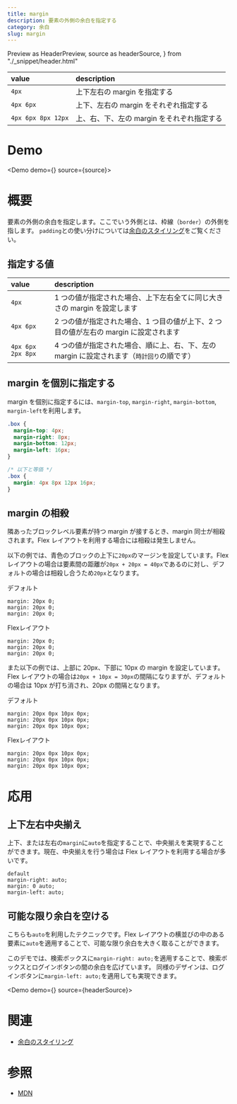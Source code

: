 ```yaml
---
title: margin
description: 要素の外側の余白を指定する
category: 余白
slug: margin
---
```


  Preview as HeaderPreview,
  source as headerSource,
} from "./_snippet/header.html"

| value              | description                                |
| :----------------- | :----------------------------------------- |
| `4px`              | 上下左右の margin を指定する               |
| `4px 6px`          | 上下、左右の margin をそれぞれ指定する     |
| `4px 6px 8px 12px` | 上、右、下、左の margin をそれぞれ指定する |

# Demo

<Demo demo={<Preview />} source={source}>
  <Snippet />
</Demo>

# 概要

要素の外側の余白を指定します。ここでいう外側とは、枠線（`border`）の外側を指します。
`padding`との使い分けについては[余白のスタイリング](/article/space)をご覧ください。

## 指定する値

| value             | description                                                                                |
| :---------------- | :----------------------------------------------------------------------------------------- |
| `4px`             | 1 つの値が指定された場合、上下左右全てに同じ大きさの margin を設定します                   |
| `4px 6px`         | 2 つの値が指定された場合、1 つ目の値が上下、2 つ目の値が左右の margin に設定されます       |
| `4px 6px 2px 8px` | 4 つの値が指定された場合、順に上、右、下、左の margin に設定されます（`時計回り`の順です） |

## margin を個別に指定する

margin を個別に指定するには、`margin-top`, `margin-right`, `margin-bottom`, `margin-left`を利用します。

```css
.box {
  margin-top: 4px;
  margin-right: 8px;
  margin-bottom: 12px;
  margin-left: 16px;
}

/* 以下と等価 */
.box {
  margin: 4px 8px 12px 16px;
}
```

## margin の相殺

隣あったブロックレベル要素が持つ margin が接するとき、margin 同士が相殺されます。Flex レイアウトを利用する場合には相殺は発生しません。

以下の例では、青色のブロックの上下に`20px`のマージンを設定しています。Flex レイアウトの場合は要素間の距離が`20px + 20px = 40px`であるのに対し、デフォルトの場合は相殺し合うため`20px`となります。

<DemoBox className="grid grid-cols-2 gap-6">
  <div className="flex flex-col">
    <p className="text-sm">デフォルト</p>
    <div className="bg-stripe h-max">
      <div className="h-[30px] bg-sky-600 my-5 text-center">
        <code className="text-sm">margin: 20px 0;</code>
      </div>
      <div className="h-[30px] bg-sky-600 my-5 text-center">
        <code className="text-sm">margin: 20px 0;</code>
      </div>
      <div className="h-[30px] bg-sky-600 my-5 text-center">
        <code className="text-sm">margin: 20px 0;</code>
      </div>
    </div>
  </div>
  <div className="flex flex-col">
    <p className="text-sm">Flexレイアウト</p>
    <div className="flex flex-col bg-stripe">
      <div className="h-[30px] bg-sky-600 my-5 text-center">
        <code className="text-sm">margin: 20px 0;</code>
      </div>
      <div className="h-[30px] bg-sky-600 my-5 text-center">
        <code className="text-sm">margin: 20px 0;</code>
      </div>
      <div className="h-[30px] bg-sky-600 my-5 text-center">
        <code className="text-sm">margin: 20px 0;</code>
      </div>
    </div>
  </div>
</DemoBox>

また以下の例では、上部に 20px、下部に 10px の margin を設定しています。
Flex レイアウトの場合は`20px + 10px = 30px`の間隔になりますが、デフォルトの場合は 10px が打ち消され、20px の間隔となります。

<DemoBox className="grid grid-cols-2 gap-6">
  <div className="flex flex-col">
    <p className="text-sm">デフォルト</p>
    <div className="bg-stripe h-max">
      <div className="h-[30px] bg-sky-600 mt-5 mb-2.5 text-center">
        <code className="text-sm">margin: 20px 0px 10px 0px;</code>
      </div>
      <div className="h-[30px] bg-sky-600 mt-5 mb-2.5 text-center">
        <code className="text-sm">margin: 20px 0px 10px 0px;</code>
      </div>
      <div className="h-[30px] bg-sky-600 mt-5 mb-2.5 text-center">
        <code className="text-sm">margin: 20px 0px 10px 0px;</code>
      </div>
    </div>
  </div>
  <div className="flex flex-col">
    <p className="text-sm">Flexレイアウト</p>
    <div className="flex flex-col bg-stripe">
      <div className="h-[30px] bg-sky-600 mt-5 mb-2.5 text-center">
        <code className="text-sm">margin: 20px 0px 10px 0px;</code>
      </div>
      <div className="h-[30px] bg-sky-600 mt-5 mb-2.5 text-center">
        <code className="text-sm">margin: 20px 0px 10px 0px;</code>
      </div>
      <div className="h-[30px] bg-sky-600 mt-5 mb-2.5 text-center">
        <code className="text-sm">margin: 20px 0px 10px 0px;</code>
      </div>
    </div>
  </div>
</DemoBox>

# 応用

## 上下左右中央揃え

上下、または左右の`margin`に`auto`を指定することで、中央揃えを実現することができます。現在、中央揃えを行う場合は Flex レイアウトを利用する場合が多いです。

<DemoBox className="grid grid-cols-4 gap-3">
  <div>
    <code className="text-sm">default</code>
    <div className="w-full border border-red-400 rounded-sm">
      <div className="w-8 h-8 bg-gray-400 rounded-sm border border-gray-600" />
    </div>
  </div>
  <div>
    <code className="text-sm">margin-right: auto;</code>
    <div className="w-full border border-red-400 rounded-sm">
      <div className="w-8 h-8 bg-sky-400 rounded-sm border border-sky-600 mr-auto" />
    </div>
  </div>
  <div>
    <code className="text-sm">margin: 0 auto;</code>
    <div className="w-full border border-red-400 rounded-sm">
      <div className="w-8 h-8 bg-sky-400 rounded-sm border border-sky-600 mx-auto" />
    </div>
  </div>
  <div>
    <code className="text-sm">margin-left: auto;</code>
    <div className="w-full border border-red-400 rounded-sm">
      <div className="w-8 h-8 bg-sky-400 rounded-sm border border-sky-600 ml-auto" />
    </div>
  </div>
</DemoBox>

## 可能な限り余白を空ける

こちらも`auto`を利用したテクニックです。Flex レイアウトの横並びの中のある要素に`auto`を適用することで、可能な限り余白を大きく取ることができます。

このデモでは、検索ボックスに`margin-right: auto;`を適用することで、検索ボックスとログインボタンの間の余白を広げています。
同様のデザインは、ログインボタンに`margin-left: auto;`を適用しても実現できます。

<Demo demo={<HeaderPreview />} source={headerSource}>
  <HeaderSnippet />
</Demo>

# 関連

- [余白のスタイリング](/article/space)

# 参照

- [MDN](https://developer.mozilla.org/ja/docs/Web/CSS/margin)
